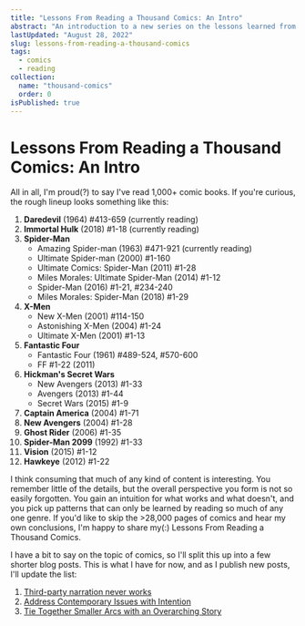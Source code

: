 ```yaml
---
title: "Lessons From Reading a Thousand Comics: An Intro"
abstract: "An introduction to a new series on the lessons learned from 1,000+ comics"
lastUpdated: "August 28, 2022"
slug: lessons-from-reading-a-thousand-comics
tags:
  - comics
  - reading
collection:
  name: "thousand-comics"
  order: 0
isPublished: true
---
```


# Lessons From Reading a Thousand Comics: An Intro

All in all, I'm proud(?) to say I've read 1,000+ comic books. If you're curious, the rough lineup
looks something like this:

1. **Daredevil** (1964) #413-659 (currently reading)
1. **Immortal Hulk** (2018) #1-18 (currently reading)
1. **Spider-Man**
   - Amazing Spider-man (1963) #471-921 (currently reading)
   - Ultimate Spider-man (2000) #1-160
   - Ultimate Comics: Spider-Man (2011) #1-28
   - Miles Morales: Ultimate Spider-Man (2014) #1-12
   - Spider-Man (2016) #1-21, #234-240
   - Miles Morales: Spider-Man (2018) #1-29
1. **X-Men**
   - New X-Men (2001) #114-150
   - Astonishing X-Men (2004) #1-24
   - Ultimate X-Men (2001) #1-13
1. **Fantastic Four**
   - Fantastic Four (1961) #489-524, #570-600
   - FF #1-22 (2011)
1. **Hickman's Secret Wars**
   - New Avengers (2013) #1-33
   - Avengers (2013) #1-44
   - Secret Wars (2015) #1-9
1. **Captain America** (2004) #1-71
1. **New Avengers** (2004) #1-28
1. **Ghost Rider** (2006) #1-35
1. **Spider-Man 2099** (1992) #1-33
1. **Vision** (2015) #1-12
1. **Hawkeye** (2012) #1-22

I think consuming that much of any kind of content is interesting. You remember little of the
details, but the overall perspective you form is not so easily forgotten. You gain an intuition for
what works and what doesn't, and you pick up patterns that can only be learned by reading so much of
any one genre. If you'd like to skip the >28,000 pages of comics and hear my own conclusions, I'm
happy to share my(:) Lessons From Reading a Thousand Comics.

I have a bit to say on the topic of comics, so I'll split this up into a few shorter blog posts.
This is what I have for now, and as I publish new posts, I'll update the list:

1. [Third-party narration never works](/blog/third-party-narration-rarely-works)
1. [Address Contemporary Issues with Intention](/blog/address-contemporary-issues-with-intention)
1. [Tie Together Smaller Arcs with an Overarching Story](/blog/tie-together-smaller-arcs)
